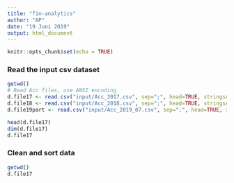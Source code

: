 ```yaml
---
title: "fin-analytics"
author: "AP"
date: "19 Juni 2019"
output: html_document
---
```


```r
knitr::opts_chunk$set(echo = TRUE)
```

### Read the input csv dataset
```r
getwd()
# Read Acc files, use ANSI encoding
d.file17 <- read.csv("input/Acc_2017.csv", sep=";", head=TRUE, stringsAsFactors=FALSE, encoding = "ANSI")
d.file18 <- read.csv("input/Acc_2018.csv", sep=";", head=TRUE, stringsAsFactors=FALSE, encoding = "ANSI")
d.file19part <- read.csv("input/Acc_2019_07.csv", sep=";", head=TRUE, stringsAsFactors=FALSE, encoding = "ANSI")

head(d.file17)
dim(d.file17)
d.file17
```

### Clean and sort data
```r
getwd()
d.file17



```



